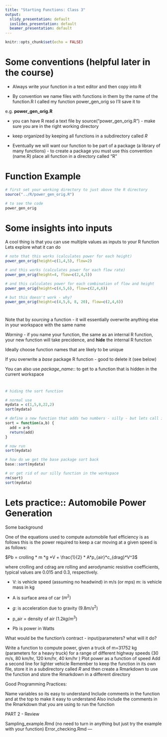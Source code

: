 ```yaml
---
title: "Starting Functions: Class 3"
output:
  slidy_presentation: default
  ioslides_presentation: default
  beamer_presentation: default
---
```


```r
knitr::opts_chunk$set(echo = FALSE)
```

# Some conventions (helpful later in the course)

* Always write your function in a text editor and then copy into R

* By convention we name files with functions in them by the name of the function.R
I called my function power_gen_orig so I'll save it to

e.g. **power_gen_orig.R**

* you can have R read a text file by source(“power_gen_orig.R”) - make sure you are in the right working directory

* keep organized by keeping all functions in a subdirectory called *R*

*  Eventually we will want our function to be part of a package (a library of many functions) - to create a package you must use this convention (name.R) place all function in a directory called “R”


# Function Example

```r

# first set your working directory to just above the R directory
source("../R/power_gen_orig.R")

# to see the code
power_gen_orig

```

# Some insights into inputs

A cool thing is that you can use multiple values as inputs to your R function
Lets explore what it can do

```r
# note that this works (calculates power for each height)
power_gen_orig(height=c(1,4,5), flow=2)

# and this works (calculates power for each flow rate)
power_gen_orig(height=4, flow=c(2,4,5))

# and this calculates power for each combination of flow and height
power_gen_orig(height=c(4,5,6), flow=c(2,4,6))

# but this doesn't work - why?
power_gen_orig(height=c(4,5,6, 8, 20), flow=c(2,4,6))

```

#
Note that by *sourcing* a function - it will essentially overwrite anything else in your workspace with the same name 

*Warning* - if you name your function, the same as an internal R function, your new function will take precidence, and **hide** the internal R function

Ideally choose function names that are likely to be unique 

If you overwrite a *base* package R function - good to delete it (see below)

You can also use *package_name*:: to get to a function that is hidden in the current workspace

#
```r


# hiding the sort function

# normal use
mydata = c(1,5,8,22,2)
sort(mydata)

# define a new function that adds two numbers - silly - but lets call it sort
sort = function(a,b) {
  add = a+b
  return(add)
}

# now run
sort(mydata)

# how do we get the base package sort back
base::sort(mydata)

# or get rid of our silly function in the workspace
rm(sort)
sort(mydata)
```


# Lets practice:: Automobile Power Generation



Some background

One of the equations used to compute automobile fuel efficiency is as follows this is the power required to keep a car moving at a given speed is as follows:


$Pb = crolling * m *g *V + \frac{1}{2} * A*p_{air}*c_{drag}*V^3$


where crolling and cdrag are rolling and aerodynamic resistive coefficients, typical values are 0.015 and 0.3, respectively.

- V: is vehicle speed (assuming no headwind) in m/s (or mps) m: is vehicle mass in kg

- A is surface area of car $(m^2)$

- *g*: is acceleration due to gravity $(9.8 m/s^2 )$ 

- p_air = density of air $(1.2kg/m^3 )$

- Pb is power in Watts

What would be the function's contract - input/parameters? what will it do?

Write a function to compute power, given a truck of m=31752 kg (parameters for a heavy truck) for a range of different highway speeds (30 m/s, 80 km/hr, 120 km/hr, 40 km/hr )
Plot power as a function of speed
Add a second line for lighter vehicle
Remember to keep the function in its own file, store it in a subdirectory called *R* and then create a Rmarkdown to use the function and store the Rmarkdown in a different directory

Good Programming Practices:

Name variables so its easy to understand
Include comments in the function and at the top to make it easy to understand
Also include the comments in the Rmarkdown that you are using to run the function

PART 2 - Review 

Sampling_example.Rmd (no need to turn in anything but just try the example with your function)
Error_checking.Rmd
---

